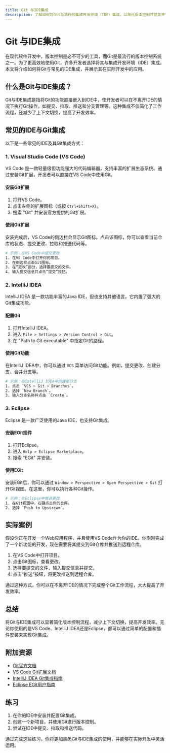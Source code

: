 ```yaml
---
title: Git 与IDE集成
description: 了解如何将Git与流行的集成开发环境（IDE）集成，以简化版本控制并提高开发效率。
---
```


# Git 与IDE集成

在现代软件开发中，版本控制是必不可少的工具，而Git是最流行的版本控制系统之一。为了更高效地使用Git，许多开发者选择将其与集成开发环境（IDE）集成。本文将介绍如何将Git与常见的IDE集成，并展示其在实际开发中的应用。

## 什么是Git与IDE集成？

Git与IDE集成是指将Git的功能直接嵌入到IDE中，使开发者可以在不离开IDE的情况下执行Git操作，如提交、拉取、推送和分支管理等。这种集成不仅简化了工作流程，还减少了上下文切换，提高了开发效率。

## 常见的IDE与Git集成

以下是一些常见的IDE及其Git集成方式：

### 1. Visual Studio Code (VS Code)

VS Code 是一款轻量级但功能强大的代码编辑器，支持丰富的扩展生态系统。通过安装Git扩展，开发者可以直接在VS Code中使用Git。

#### 安装Git扩展

1. 打开VS Code。
2. 点击左侧的扩展图标（或按 `Ctrl+Shift+X`）。
3. 搜索 "Git" 并安装官方提供的Git扩展。

#### 使用Git扩展

安装完成后，VS Code的侧边栏会显示Git图标。点击该图标，你可以查看当前仓库的状态、提交更改、拉取和推送代码等。

```bash
# 示例：在VS Code中提交更改
1. 在VS Code中打开你的项目。
2. 在侧边栏点击Git图标。
3. 在“更改”部分，选择要提交的文件。
4. 输入提交信息并点击“提交”按钮。
```

### 2. IntelliJ IDEA

IntelliJ IDEA 是一款功能丰富的Java IDE，但也支持其他语言。它内置了强大的Git集成功能。

#### 配置Git

1. 打开IntelliJ IDEA。
2. 进入 `File > Settings > Version Control > Git`。
3. 在 "Path to Git executable" 中指定Git的路径。

#### 使用Git功能

在IntelliJ IDEA中，你可以通过 `VCS` 菜单访问Git功能。例如，提交更改、创建分支、合并分支等。

```bash
# 示例：在IntelliJ IDEA中创建新分支
1. 点击 `VCS > Git > Branches`。
2. 选择 `New Branch`。
3. 输入分支名称并点击 `Create`。
```

### 3. Eclipse

Eclipse 是一款广泛使用的Java IDE，也支持Git集成。

#### 安装EGit插件

1. 打开Eclipse。
2. 进入 `Help > Eclipse Marketplace`。
3. 搜索 "EGit" 并安装。

#### 使用EGit

安装EGit后，你可以通过 `Window > Perspective > Open Perspective > Git` 打开Git视图。在这里，你可以执行各种Git操作。

```bash
# 示例：在Eclipse中推送更改
1. 在Git视图中，右键点击你的仓库。
2. 选择 `Push to Upstream`。
```

## 实际案例

假设你正在开发一个Web应用程序，并且使用VS Code作为你的IDE。你刚刚完成了一个新功能的开发，现在需要将其提交到Git仓库并推送到远程仓库。

1. 在VS Code中打开项目。
2. 点击Git图标，查看更改。
3. 选择要提交的文件，输入提交信息并提交。
4. 点击“推送”按钮，将更改推送到远程仓库。

通过这种方式，你可以在不离开IDE的情况下完成整个Git工作流程，大大提高了开发效率。

## 总结

将Git与IDE集成可以显著简化版本控制流程，减少上下文切换，提高开发效率。无论你使用的是VS Code、IntelliJ IDEA还是Eclipse，都可以通过简单的配置和插件安装来实现Git集成。

## 附加资源

- [Git官方文档](https://git-scm.com/doc)
- [VS Code Git扩展文档](https://code.visualstudio.com/docs/editor/versioncontrol)
- [IntelliJ IDEA Git集成指南](https://www.jetbrains.com/help/idea/using-git-integration.html)
- [Eclipse EGit用户指南](https://wiki.eclipse.org/EGit/User_Guide)

## 练习

1. 在你的IDE中安装并配置Git集成。
2. 创建一个新项目，并使用Git进行版本控制。
3. 尝试在IDE中提交、拉取和推送代码。

通过完成这些练习，你将更加熟悉Git与IDE集成的使用，并能够在实际开发中灵活运用。